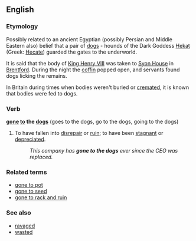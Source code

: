 ==English==

===Etymology===
Possibly related to an ancient Egyptian (possibly Persian and Middle Eastern also) belief that a pair of [[dog]]s - hounds of the Dark Goddess [[Hekat]] (Greek: [[Hecate]]) guarded the gates to the underworld.  

It is said that the body of [[King Henry VIII]] was taken to [[Syon House]] in [[Brentford]].  During the night the [[coffin]] popped open, and servants found dogs licking the remains. 

In Britain during times when bodies weren't buried or [[cremate]]d, it is known that bodies were fed to dogs.

===Verb===
'''[[gone]] [[to]] the [[dogs]]''' (goes to the dogs, go to the dogs, going to the dogs)
# {{idiom}} To have fallen into [[disrepair]] or [[ruin]]; to have been [[stagnant]] or [[depreciate]]d.
#: ''This company has '''gone to the dogs''' ever since the CEO was replaced.''

===Related terms=== <!-- Morphologically related, non-derived terms, and not in the etymology -->
*[[gone to pot]]
*[[gone to seed]]
*[[gone to rack and ruin]]

===See also===
*[[ravage]]d
*[[waste]]d